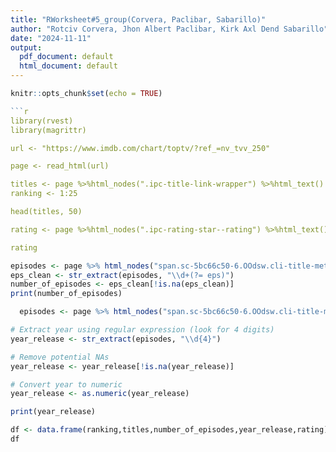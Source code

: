 ```yaml
---
title: "RWorksheet#5_group(Corvera, Paclibar, Sabarillo)"
author: "Rotciv Corvera, Jhon Albert Paclibar, Kirk Axl Dend Sabarillo"
date: "2024-11-11"
output:
  pdf_document: default
  html_document: default
---
```


```r
knitr::opts_chunk$set(echo = TRUE)

```r
library(rvest)
library(magrittr)

url <- "https://www.imdb.com/chart/toptv/?ref_=nv_tvv_250"

page <- read_html(url)

titles <- page %>%html_nodes(".ipc-title-link-wrapper") %>%html_text()
ranking <- 1:25

head(titles, 50)

rating <- page %>%html_nodes(".ipc-rating-star--rating") %>%html_text()

rating

```
```r
episodes <- page %>% html_nodes("span.sc-5bc66c50-6.OOdsw.cli-title-metadata-item") %>% html_text()
eps_clean <- str_extract(episodes, "\\d+(?= eps)")
number_of_episodes <- eps_clean[!is.na(eps_clean)]
print(number_of_episodes)
```

```r
  episodes <- page %>% html_nodes("span.sc-5bc66c50-6.OOdsw.cli-title-metadata-item") %>% html_text()

# Extract year using regular expression (look for 4 digits)
year_release <- str_extract(episodes, "\\d{4}")

# Remove potential NAs
year_release <- year_release[!is.na(year_release)]

# Convert year to numeric
year_release <- as.numeric(year_release)

print(year_release)

```
```r
df <- data.frame(ranking,titles,number_of_episodes,year_release,rating)
df
```

